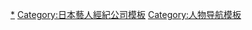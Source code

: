 [[Category:聲優事務所|*]]
[[Category:日本藝人經紀公司模板|Category:日本藝人經紀公司模板]]
[[Category:人物导航模板|Category:人物导航模板]]